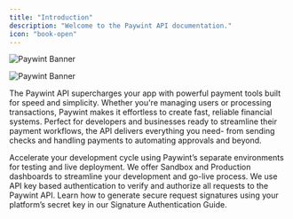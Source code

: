 ```yaml
---
title: "Introduction"
description: "Welcome to the Paywint API documentation."
icon: "book-open"
---
```


<img
  className="block dark:hidden"
  src="/images/intro-banner-light.png"
  alt="Paywint Banner"
/>

<img
  className="hidden dark:block"
  src="/images/intro-banner-dark.png"
  alt="Paywint Banner"
/>

The Paywint API supercharges your app with powerful payment tools built for speed and simplicity. Whether you're managing users or processing transactions, Paywint makes it effortless to create fast, reliable financial systems. Perfect for developers and businesses ready to streamline their payment workflows, the API delivers everything you need- from sending checks and handling payments to automating approvals and beyond.

<CardGroup cols={2}>
  <Card title="Environments" icon="split" href="/environments">
    Accelerate your development cycle using Paywint’s separate environments for testing and live deployment.
  </Card>
  <Card title="Dashboards" icon="gauge" href="/dashboards">
    We offer Sandbox and Production dashboards to streamline your development and go-live process.
  </Card>
</CardGroup>
<CardGroup cols={2}>
  <Card title="Authentication" icon="key" href="/authentication">
    We use API key based authentication to verify and authorize all requests to the Paywint API.
  </Card>
  <Card title="How to generate signature" icon="shield" href="/signature-auth">
    Learn how to generate secure request signatures using your platform’s secret key in our Signature Authentication Guide.
  </Card>
</CardGroup>